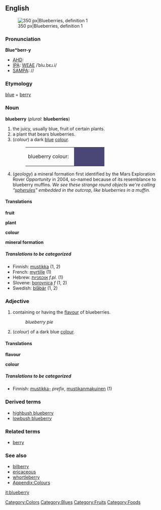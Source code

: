 {{wikipedia}}
==English==
[[Image:Blueberries.jpg|thumb|right|350 px|Blueberries, definition 1]]

===Pronunciation===

'''Blue*berr-y'''
*[[AHD]]:
*[[IPA]]: [[WEAE]] /ˈblu.bɛɹ.i/
*[[SAMPA]]: //

===Etymology===
[[blue]] + [[berry]]

===Noun===
'''blueberry''' (''plural'': '''blueberries''')
#the juicy, usually blue, fruit of certain plants.
#a plant that bears blueberries.
#(''colour'') a dark [[blue]] [[color|colour]].
#:<table><tr><td>blueberry colour: &nbsp;</td><td bgcolor="#4A4777" width="80">&nbsp; </td></tr></table>
# (''geology'') a mineral formation first identified by the Mars Exploration Rover ''Opportunity'' in 2004, so-named because of its resemblance to blueberry muffins.  ''We see these strange round objects we're calling &ldquo;[[spherules]]&rdquo; embedded in the outcrop, like blueberries in a muffin.''

====Translations====
'''fruit'''
{{top}}
{{mid}}
{{bottom}}

'''plant'''
{{top}}
{{mid}}
{{bottom}}

'''colour'''
{{top}}
{{mid}}
{{bottom}}

'''mineral formation'''
{{top}}
{{mid}}
{{bottom}}

=====Translations to be categorized=====
{{checktrans}}
<!--Remove this section once all of the translations below have been moved into the tables above.-->
*Finnish: [[mustikka]] (1, 2)
*French: [[myrtille]] (1)
*Hebrew: [[אוכמניות]] ''f.pl.'' (1)
*Slovene: [[borovnica]] ''f'' (1, 2)
*Swedish: [[blåbär]] (1, 2)

===Adjective===
#containing or having the [[flavor|flavour]] of blueberries.
#:''blueberry pie''
#(''colour'') of a dark blue [[color|colour]].

====Translations====
'''flavour'''
{{top}}
{{mid}}
{{bottom}}

'''colour'''
{{top}}
{{mid}}
{{bottom}}

=====Translations to be categorized=====
{{checktrans}}
<!--Remove this section once all of the translations below have been moved into the tables above.-->
*Finnish: [[mustikka-]] ''prefix'', [[mustikanmakuinen]] (1)

===Derived terms===
*[[highbush blueberry]]
*[[lowbush blueberry]]

===Related terms===
*[[berry]]

===See also===
*[[bilberry]]
*[[ericaceous]]
*[[whortleberry]]
*[[Wiktionary_Appendix:Colours|Appendix:Colours]]

[[Category:Colors]]
[[Category:Blues]]
[[Category:Fruits]]
[[Category:Foods]]

[[it:blueberry]]